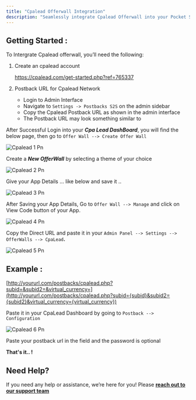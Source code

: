 ```yaml
---
title: "Cpalead Offerwall Integration"
description: "Seamlessly integrate Cpalead Offerwall into your Pocket Script application"
---
```


## **Getting Started :**

To Intergrate Cpalead offerwall, you’ll need the following:

1. Create an cpalead account

   https://cpalead.com/get-started.php?ref=765337
2. Postback URL for Cpalead Network
   - Login to Admin Interface
   - Navigate to `Settings -> Postbacks S2S` on the admin sidebar
   - Copy the Cpalead Postback URL as shown in the admin interface
   - The Postback URL may look something similar to

After Successful Login into your **_Cpa Lead DashBoard_**, you will find the below page, then go to `Offer Wall --> Create Offer Wall`

![Cpalead 1 Pn](/images/cpalead_1.png)

Create a **_New OfferWall_** by selecting a theme of your choice

![Cpalead 2 Pn](/images/cpalead_2.png)

Give your App Details ... like below and save it ..

![Cpalead 3 Pn](/images/cpalead_3.png)

After Saving your App Details, Go to `Offer Wall --> Manage` and click on View Code button of your App.

![Cpalead 4 Pn](/images/cpalead_4.png)

Copy the Direct URL and paste it in your `Admin Panel --> Settings --> OfferWalls --> CpaLead`**.**

![Cpalead 5 Pn](/images/cpalead_5.png)

## Example :

[http://yoururl.com/postbacks/cpalead.php?subid=&subid2=&virtual_currency=](http://yoururl.com/postbacks/cpalead.php?subid={subid}&subid2={subid2}&virtual_currency={virtual_currency})

Paste it in your CpaLead Dashboard by going to `Postback --> Configuration`

![Cpalead 6 Pn](/images/cpalead_6.png)

Paste your postback url in the field and the password is optional

**That's it.. \!**

## **Need Help?**

If you need any help or assistance, we’re here for you\! Please [**reach out to our support team**](https://droidoxy.com/support/)